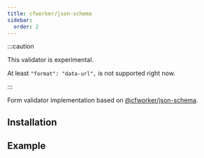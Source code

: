 ```yaml
---
title: cfworker/json-schema
sidebar:
  order: 2
---
```





:::caution

This validator is experimental.

At least `"format": "data-url",` is not supported right now.

:::

Form validator implementation based on [@cfworker/json-schema](https://github.com/cfworker/cfworker/tree/main/packages/json-schema).

## Installation

<Npm pkg="@sjsf/form @sjsf/cfworker-validator @cfworker/json-schema" />

## Example

<Tabs>
  <TabItem label="form.svelte">
    <Code code={formCode} lang='svelte' />
  </TabItem>
  <TabItem label="_shared.ts">
    <Code code={sharedCode} lang='typescript' />
  </TabItem>
</Tabs>

<Card>
  <Form />
</Card>

